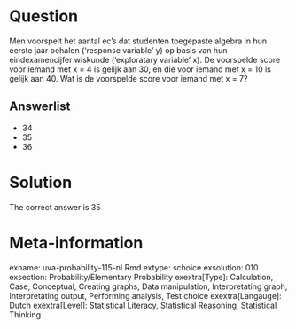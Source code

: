 Question
========

Men voorspelt het aantal ec's dat studenten toegepaste algebra in hun eerste jaar behalen ('response variable' y) op basis van hun eindexamencijfer wiskunde ('exploratary variable' x). De voorspelde score voor iemand met x = 4 is gelijk aan 30, en die voor iemand met x = 10 is gelijk aan 40. Wat is de voorspelde score voor iemand met x = 7? 

Answerlist
----------
* 34
* 35
* 36

Solution
========

The correct answer is  35 

Meta-information
================
exname: uva-probability-115-nl.Rmd 
extype: schoice 
exsolution: 010 
exsection: Probability/Elementary Probability
exextra[Type]: Calculation, Case, Conceptual, Creating graphs, Data manipulation, Interpretating graph, Interpretating output, Performing analysis, Test choice 
exextra[Langauge]: Dutch 
exextra[Level]: Statistical Literacy, Statistical Reasoning, Statistical Thinking 
